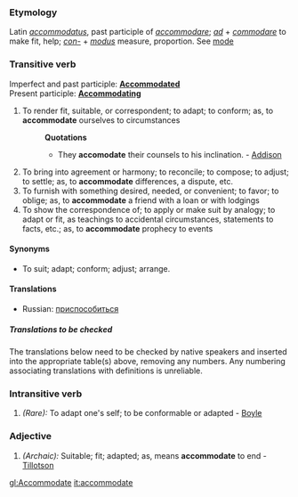 ===Etymology===
Latin ''[[accommodatus]]'', past participle of ''[[accommodare]]''; ''[[ad]]'' + ''[[commodare]]'' to make fit, help; ''[[con-]]'' + ''[[modus]]'' measure, proportion. See [[mode]]
===Transitive verb===
Imperfect and past participle: '''[[Accommodated]]'''<br>
Present participle: '''[[Accommodating]]'''
#To render fit, suitable, or correspondent; to adapt; to conform; as, to '''accommodate''' ourselves to circumstances
#:'''Quotations'''
#:*They '''accomodate''' their counsels to his inclination. - [[Addison]]
#To bring into agreement or harmony; to reconcile; to compose; to adjust; to settle; as, to '''accommodate''' differences, a dispute, etc.
#To furnish with something desired, needed, or convenient; to favor; to oblige; as, to '''accommodate''' a friend with a loan or with lodgings
#To show the correspondence of; to apply or make suit by analogy; to adapt or fit, as teachings to accidental circumstances, statements to facts, etc.; as, to '''accommodate''' prophecy to events
====Synonyms====
*To suit; adapt; conform; adjust; arrange.</syn>

====Translations====

*Russian: [[приспособиться]]

=====Translations to be checked=====
<!--Remove this section once all of the translations below have been moved into the tables above.-->
{{checktrans}}
The translations below need to be checked by native speakers and inserted into the appropriate table(s) above, removing any numbers.  Any numbering associating translations with definitions is unreliable.

===Intransitive verb===
#''(Rare):'' To adapt one's self; to be conformable or adapted - [[Boyle]]

===Adjective===
#''(Archaic):'' Suitable; fit; adapted; as, means '''accommodate''' to end - [[Tillotson]]

{{webster}}

[[gl:Accommodate]]
[[it:accommodate]]